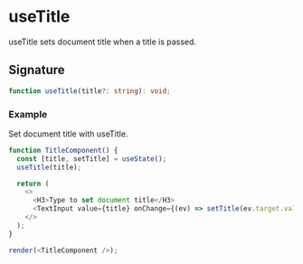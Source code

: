 
<Meta title="useTitle" />

# useTitle

useTitle sets document title when a title is passed.

## Signature

```ts
function useTitle(title?: string): void;
```

### Example

Set document title with useTitle.

```js live withRender
function TitleComponent() {
  const [title, setTitle] = useState();
  useTitle(title);

  return (
    <>
      <H3>Type to set document title</H3>
      <TextInput value={title} onChange={(ev) => setTitle(ev.target.value)} />
    </>
  );
}

render(<TitleComponent />);
```
